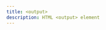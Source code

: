 ```yaml
---
title: <output>
description: HTML <output> element
---
```



<Template
  title={frontmatter.description}
  path="html/OutputElement"
  mdnLink="https://developer.mozilla.org/en-US/docs/Web/HTML/Reference/Elements/output"
  canIUseLink="https://caniuse.com/?search=output"
  ideaLink="https://www.linkedin.com/posts/arbaoui-mehdi-793a96154_the-html-output-element-activity-7382840702331793408-95W3?utm_source=share&utm_medium=member_desktop&rcm=ACoAAAZcWwkBvCVxxlpI8J2NPAvrjfqYNFw0cik"
/>
